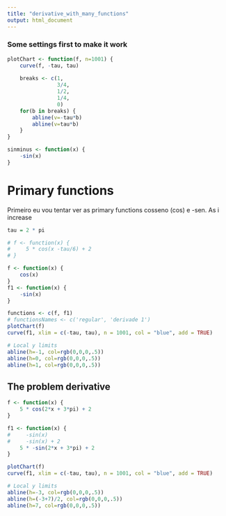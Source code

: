 ```yaml
---
title: "derivative_with_many_functions"
output: html_document
---
```


### Some settings first to make it work
```r
plotChart <- function(f, n=1001) {
    curve(f, -tau, tau)
    
    breaks <- c(1,
                3/4,
                1/2,
                1/4,
                0)
    for(b in breaks) {
        abline(v=-tau*b)
        abline(v=tau*b)
    }
}

sinminus <- function(x) {
    -sin(x)
}
```

# Primary functions
Primeiro eu vou tentar ver as primary functions cosseno (cos) e -sen.
As i increase
```r
tau = 2 * pi

# f <- function(x) {
#     5 * cos(x -tau/6) + 2
# }

f <- function(x) {
    cos(x)
}
f1 <- function(x) {
    -sin(x)
}

functions <- c(f, f1)
# functionsNames <- c('regular', 'derivade 1')
plotChart(f)
curve(f1, xlim = c(-tau, tau), n = 1001, col = "blue", add = TRUE)

# Local y limits
abline(h=-1, col=rgb(0,0,0,.5))
abline(h=0, col=rgb(0,0,0,.5))
abline(h=1, col=rgb(0,0,0,.5))  
```

## The problem derivative
```r
f <- function(x) {
    5 * cos(2*x + 3*pi) + 2
}

f1 <- function(x) {
#     -sin(x)
#     -sin(x) + 2
    5 * -sin(2*x + 3*pi) + 2
}

plotChart(f)
curve(f1, xlim = c(-tau, tau), n = 1001, col = "blue", add = TRUE)

# Local y limits
abline(h=-3, col=rgb(0,0,0,.5))
abline(h=(-3+7)/2, col=rgb(0,0,0,.5))
abline(h=7, col=rgb(0,0,0,.5))  
```
